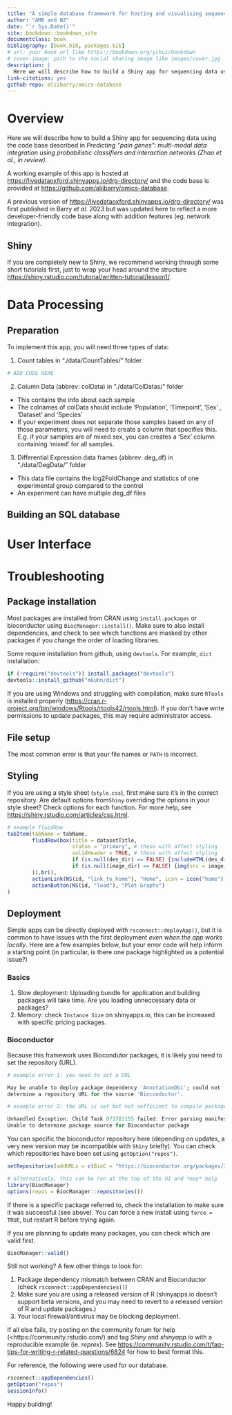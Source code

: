```yaml
--- 
title: "A simple database framework for hosting and visualising sequencing data through Shiny"
author: "AMB and NZ"
date: "`r Sys.Date()`"
site: bookdown::bookdown_site
documentclass: book
bibliography: [book.bib, packages.bib]
# url: your book url like https://bookdown.org/yihui/bookdown
# cover-image: path to the social sharing image like images/cover.jpg
description: |
  Here we will describe how to build a Shiny app for sequencing data using the code base described in Zhao et al.
link-citations: yes
github-repo: aliibarry/omics-database
---
```


# Overview

Here we will describe how to build a Shiny app for sequencing data using the code base described in _Predicting “pain genes”: multi-modal data integration using probabilistic classifiers and interaction networks_ *(Zhao et al., in review)*.

A working example of this app is hosted at <https://livedataoxford.shinyapps.io/drg-directory/> and the code base is provided at <https://github.com/aliibarry/omics-database>.

A previous version of <https://livedataoxford.shinyapps.io/drg-directory/> was first published in Barry _et al._ 2023 but was updated here to reflect a more developer-friendly code base along with addition features (eg. network integration). 

## Shiny

If you are completely new to Shiny, we recommend working through some short tutorials first, just to wrap your head around the structure <https://shiny.rstudio.com/tutorial/written-tutorial/lesson1/>.


<!-- Each **bookdown** chapter is an .Rmd file, and each .Rmd file can contain one (and only one) chapter. A chapter *must* start with a first-level heading: `# A good chapter`, and can contain one (and only one) first-level heading. -->

<!-- Use second-level and higher headings within chapters like: `## A short section` or `### An even shorter section`. -->

<!-- The `index.Rmd` file is required, and is also your first book chapter. It will be the homepage when you render the book. -->

<!-- ## Render book -->

<!-- You can render the HTML version of this example book without changing anything: -->

<!-- 1. Find the **Build** pane in the RStudio IDE, and -->

<!-- 1. Click on **Build Book**, then select your output format, or select "All formats" if you'd like to use multiple formats from the same book source files. -->

<!-- Or build the book from the R console: -->

<!-- ```{r, eval=FALSE} -->
<!-- bookdown::render_book() -->
<!-- ``` -->

<!-- To render this example to PDF as a `bookdown::pdf_book`, you'll need to install XeLaTeX. You are recommended to install TinyTeX (which includes XeLaTeX): <https://yihui.org/tinytex/>. -->

<!-- ## Preview book -->

<!-- As you work, you may start a local server to live preview this HTML book. This preview will update as you edit the book when you save individual .Rmd files. You can start the server in a work session by using the RStudio add-in "Preview book", or from the R console: -->

<!-- ```{r eval=FALSE} -->
<!-- bookdown::serve_book() -->
<!-- ``` -->


<!-- ```{r include=FALSE} -->
<!-- # automatically create a bib database for R packages -->
<!-- knitr::write_bib(c( -->
<!--   .packages(), 'bookdown', 'knitr', 'rmarkdown' -->
<!-- ), 'packages.bib') -->
<!-- ``` -->

<!--chapter:end:index.Rmd-->

# Data Processing {#data}

## Preparation

To implement this app, you will need three types of data:

1. Count tables in “./data/CountTables/” folder

```r

# ADD CODE HERE

```

2. Column Data (abbrev: colData) in “./data/ColDatas/” folder
  * This contains the info about each sample
  * The colnames of colData should include ‘Population’, ‘Timepoint’, ‘Sex’ , ‘Dataset’ and ‘Species’
  * If your experiment does not separate those samples based on any of those parameters, you will need to create a column that specifies this. E.g. if your samples are of mixed sex, you can creates a ‘Sex’ column containing ‘mixed’ for all samples.
3. Differential Expression data frames (abbrev: deg_df) in “./data/DegData/” folder
  * This data file contains the log2FoldChange and statistics of one experimental group compared to the control
  * An experiment can have multiple deg_df files

## Building an SQL database

<!--chapter:end:01-data.Rmd-->

# User Interface {#ui}





<!-- ## Cross-references {#cross} -->

<!-- Cross-references make it easier for your readers to find and link to elements in your book. -->

<!-- ## Chapters and sub-chapters -->

<!-- There are two steps to cross-reference any heading: -->

<!-- 1. Label the heading: `# Hello world {#nice-label}`.  -->
<!--     - Leave the label off if you like the automated heading generated based on your heading title: for example, `# Hello world` = `# Hello world {#hello-world}`. -->
<!--     - To label an un-numbered heading, use: `# Hello world {-#nice-label}` or `{# Hello world .unnumbered}`. -->

<!-- 1. Next, reference the labeled heading anywhere in the text using `\@ref(nice-label)`; for example, please see Chapter \@ref(cross).  -->
<!--     - If you prefer text as the link instead of a numbered reference use: [any text you want can go here](#cross). -->

<!-- ## Captioned figures and tables -->

<!-- Figures and tables *with captions* can also be cross-referenced from elsewhere in your book using `\@ref(fig:chunk-label)` and `\@ref(tab:chunk-label)`, respectively. -->

<!-- See Figure \@ref(fig:nice-fig). -->

<!-- ```{r nice-fig, fig.cap='Here is a nice figure!', out.width='80%', fig.asp=.75, fig.align='center', fig.alt='Plot with connected points showing that vapor pressure of mercury increases exponentially as temperature increases.'} -->
<!-- par(mar = c(4, 4, .1, .1)) -->
<!-- plot(pressure, type = 'b', pch = 19) -->
<!-- ``` -->

<!-- Don't miss Table \@ref(tab:nice-tab). -->

<!-- ```{r nice-tab, tidy=FALSE} -->
<!-- knitr::kable( -->
<!--   head(pressure, 10), caption = 'Here is a nice table!', -->
<!--   booktabs = TRUE -->
<!-- ) -->
<!-- ``` -->

<!--chapter:end:02-ui.Rmd-->

# Troubleshooting {#trouble}

## Package installation

Most packages are installed from CRAN using `install.packages` or bioconductor using `BiocManager::install()`. Make sure to also install dependencies, and check to see which functions are masked by other packages if you change the order of loading libraries. 

Some require installation from github, using `devtools`. For example, `dict` installation:

```r
if (!require("devtools")) install.packages("devtools")
devtools::install_github("mkuhn/dict")
```

If you are using Windows and struggling with compilation, make sure `RTools` is installed properly (<https://cran.r-project.org/bin/windows/Rtools/rtools42/rtools.html>). If you don't have write permissions to update packages, this may require administrator access.

## File setup

The most common error is that your file names or `PATH` is incorrect.  

## Styling

If you are using a style sheet (`style.css`), first make sure it's in the correct repository. Are default options from`Shiny` overriding the options in your style sheet? Check options for each function. For more help, see
<https://shiny.rstudio.com/articles/css.html>. 

```r
# example fluidRow
tabItem(tabName = tabName,
        fluidRow(box(title = datasetTitle,
                     status = "primary", # these with affect styling
                     solidHeader = TRUE, # these with affect styling
                     if (is.null(des_dir) == FALSE) {includeHTML(des_dir)},
                     if (is.null(image_dir) == FALSE) {img(src = image_dir, height = 150, width = 400)}
        )),br(),
        actionLink(NS(id, "link_to_home"), "Home", icon = icon("home")),br(),br(),
        actionButton(NS(id, "load"), "Plot Graphs")
)
```

## Deployment

Simple apps can be directly deployed with `rsconnect::deployApp()`, but it is common to have issues with the first deployment *even when the app works locally*. Here are a few examples below, but your error code will help inform a starting point (in particular, is there one package highlighted as a potential issue?)

### Basics

1. Slow deployment: Uploading bundle for application and building packages will take time. Are you loading unneccessary data or packages? 
2. Memory: check `Instance Size` on shinyapps.io, this can be increased with specific pricing packages.

### Bioconductor

Because this framework uses Biocondutor packages, it is likely you need to set the repository (URL). 

```r
# example error 1: you need to set a URL

May be unable to deploy package dependency 'AnnotationDbi'; could not
determine a repository URL for the source 'Bioconductor'.

# example error 2: the URL is set but not sufficient to compile packages, may need to try another Bioconductor version, update packages, fix compiling, turn off a firewall, or update R

Unhandled Exception: Child Task 873781155 failed: Error parsing manifest: 
Unable to determine package source for Bioconductor package
```

You can specific the bioconductor repository here (depending on updates, a very new version may be incompatible with `Shiny` briefly). You can check which repositories have been set using `getOption("repos")`.

```r
setRepositories(addURLs = c(BioC = "https://bioconductor.org/packages/3.16/bioc")) #specify version here

# alternatively, this can be run at the top of the UI and *may* help
library(BiocManager)
options(repos = BiocManager::repositories())
```

If there is a specific package referred to, check the installation to make sure it was successful (see above). You can force a new install using `force = TRUE`, but restart R before trying again. 

If you are planning to update many packages, you can check which are valid first. 

```r
BiocManager::valid() 
```

Still not working? A few other things to look for:

1. Package dependency mismatch between CRAN and Bioconductor (check `rsconnect::appDependencies()`)
2. Make sure you are using a released version of R (shinyapps.io doesn't support beta versions, and you may need to revert to a released version of R and update packages.)
3. Your local firewall/antivirus may be blocking deployment. 

If all else fails, try posting on the community forum for help (<https://community.rstudio.com/) and tag _Shiny_ and _shinyapp.io_ with a reproducible example (ie. _reprex_). See <https://community.rstudio.com/t/faq-tips-for-writing-r-related-questions/6824> for how to best format this. 

For reference, the following were used for our database.
```r
rsconnect::appDependencies()
getOption("repos")
sessionInfo()
```

Happy building!

<!--chapter:end:05-troubles.Rmd-->

